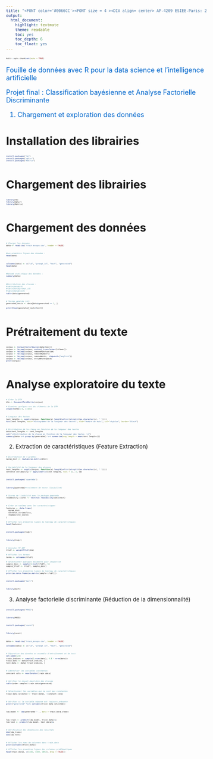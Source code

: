 ---
title: "<FONT color='#0066CC'><FONT size = 4 ><DIV align= center> AP-4209 ESIEE-Paris: 2023 -2024 </DIV></FONT></FONT>"
output:
  html_document:
    highlight: textmate
    theme: readable
    toc: yes
    toc_depth: 6
    toc_float: yes
---


<style type="text/css">
body, td {font-size: 15px;}
code.r{font-size: 5px;}
pre { font-size: 12px;}
</style>


```{r setup, include=FALSE}
knitr::opts_chunk$set(echo = TRUE)
```




<FONT color='#0066CC'><FONT size = 4 >

::: {align="center"}
Fouille de données avec R pour la data science et l'intelligence artificielle\

Projet final : Classification bayésienne et Analyse Factorielle Discriminante 
:::

</FONT></FONT>


<FONT color='#0066CC'><FONT size = 4 >

::: {align="center"}
 1. Chargement et exploration des données
:::

</FONT></FONT>

# Installation des librairies


```{r}
install.packages("tm")
install.packages("dplyr")
install.packages("Matrix")
```

# Chargement des librairies
```{r}
library(tm)
library(dplyr)
library(Matrix)
```

# Chargement des données
```{r}
# Charger les données
data <- read.csv("train_essays.csv", header = FALSE)
```


```{r}
#Les premières lignes des données :
head(data)
```

```{r}
colnames(data) <- c("id", "prompt_id", "text", "generated")
head(data)
```

```{r}
#Résumé statistique des données :
summary(data)
```

```{r}
#Distribution des classes :
#table(data$id)
#table(data$prompt_id)
#table(data$text)
table(data$generated)
```


```{r}
# Textes générés (=1)
generated_texts <- data[data$generated == 1, ]

print(head(generated_texts$text))
```

# Prétraitement du texte
```{r}
corpus <- Corpus(VectorSource(data$text))
corpus <- tm_map(corpus, content_transformer(tolower))
corpus <- tm_map(corpus, removePunctuation)
corpus <- tm_map(corpus, removeNumbers)
corpus <- tm_map(corpus, removeWords, stopwords("english"))
corpus <- tm_map(corpus, stripWhitespace)
print(corpus)
```

# Analyse exploratoire du texte

```{r}

# Créer la DTM
dtm <- DocumentTermMatrix(corpus)

# Examinez quelques-uns des éléments de la DTM
inspect(dtm[1:5, 1:10]) 
```

```{r}
# Longueur des textes
text_lengths <- sapply(corpus, function(x) length(unlist(strsplit(as.character(x), " "))))
hist(text_lengths, main="Histogramme de la longueur des textes", xlab="Nombre de mots", col="skyblue", border="black")
```

```{r}
# Distribution de la classe en fonction de la longueur des textes
data$text_lengths <- text_lengths
cat("\nDistribution de la classe en fonction de la longueur des textes :\n")
summary(data %>% group_by(generated) %>% summarise(avg_length = mean(text_lengths)))
```



::: {align="center"}
 2. Extraction de caractéristiques (Feature Extraction)
:::


```{r}
# Distribution de n-grammes
ngram_dist <- rowSums(as.matrix(dtm))
```

```{r}
# Variabilité de la longueur des phrases
text_lengths <- sapply(corpus, function(x) length(unlist(strsplit(as.character(x), " "))))
sentence_variability <- apply(matrix(text_lengths, ncol = 1), 1, sd)
```

```{r}
install.packages("quanteda")

```
```{r}
library(quanteda)#traitement de texte (lisibilité)
```

```{r}
# Scores de lisibilité avec le package quanteda
readability_scores <- textstat_readability(data$text)
```

```{r}
# Créer un tableau avec les caractéristiques
features <- data.frame(
  ngram_dist,
  sentence_variability,
  readability_scores
)

# Afficher les premières lignes du tableau de caractéristiques
head(features)
```


```{r}
install.packages(tidyr)
```

```{r}
library(tidyr)
```

```{r}
# Calculer TF-IDF
tfidf <- weightTfIdf(dtm)

# Afficher les termes
terms <- colnames(tfidf)

# Sélectionner quelques documents pour inspection
sample_docs <- sample(1:ncol(tfidf), 5)
sample_tfidf <- tfidf[, sample_docs]

# Afficher les premières lignes du tableau de caractéristiques
print(as.data.frame(as.matrix(sample_tfidf)))
```

```{r}
install.packages("bert")
```

```{r}
library(bert)
```


::: {align="center"}
 3. Analyse factorielle discriminante (Réduction de la dimensionnalité)
:::

```{r}
install.packages("MASS")
```

```{r}
library(MASS)
```

```{r}
install.packages("caret")
```

```{r}
library(caret)
```


```{r}
data <- read.csv("train_essays.csv", header = FALSE)

colnames(data) <- c("id", "prompt_id", "text", "generated")
```


```{r}
# Séparation des données en ensemble d'entraînement et de test
set.seed(123)
train_indices <- sample(1:nrow(data), 0.8 * nrow(data))
train_data <- data[train_indices, ]
test_data <- data[-train_indices, ]
```

```{r}
# Identifier les variables constantes
constant_cols <- nearZeroVar(train_data)
```

```{r}
# Vérifier le nouvel équilibre des classes
table(under_sampled_train_data$generated)
```

```{r}
# Sélectionner les variables qui ne sont pas constantes
train_data_selected <- train_data[, !constant_cols]
```

```{r}
# Vérifier si la variable réponse est toujours présente
print("generated" %in% colnames(train_data_selected))
```

```{r}

lda_model <- lda(generated ~ ., data = train_data_clean)
```


```{r}
lda_train <- predict(lda_model, train_data)$x
lda_test <- predict(lda_model, test_data)$x
```

```{r}
# Vérification des dimensions des résultats
dim(lda_train)
dim(lda_test)
```

```{r}
# Afficher les noms de colonnes dans train_data
print(colnames(train_data))

# Afficher les premières lignes des colonnes problématiques
head(train_data[, c(1102, 1104, 1892), drop = FALSE])

```

```{r}

```

```{r}

```

```{r}

```

```{r}

```

```{r}

```

